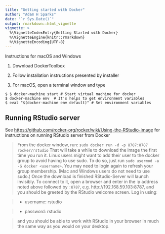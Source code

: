 ```yaml
---
title: "Getting started with Docker"
author: "Adam H Sparks"
date: "`r Sys.Date()`"
output: rmarkdown::html_vignette
vignette: >
  %\VignetteIndexEntry{Getting Started with Docker}
  %\VignetteEngine{knitr::rmarkdown}
  %\VignetteEncoding{UTF-8}
---
```


Instructions for macOS and Windows

1. Download DockerToolbox

2. Follow installation instructions presented by installer

3. For macOS, open a terminal window and type
```
$ $ docker-machine start # Start virtual machine for docker
$ docker-machine env  # It's helps to get environment variables
$ eval "$(docker-machine env default)" # Set environment variables
```

## Running RStudio server

See <https://github.com/rocker-org/rocker/wiki/Using-the-RStudio-image> for
instructions on running RStudio server from Docker

> From the docker window, run:
> `sudo docker run -d -p 8787:8787 rocker/rstudio`
That will take a while to download the image the first time you run it.
Linux users might want to add their user to the docker group to avoid having to
use sudo. To do so, just run `sudo usermod -a -G docker <username>`. You may
need to login again to refresh your group membership. (Mac and Windows users do
not need to use sudo.)
Once the download is finished RStudio-Server will launch invisibly. To connect
to it, open a browser and enter in the ip address noted above followed by
`:8787`, e.g. http://192.168.59.103:8787, and you should be greeted by the
RStudio welcome screen. Log in using:

> - username: rstudio

> - password: rstudio

> and you should be able to work with RStudio in your browser in much the same way
as you would on your desktop.
